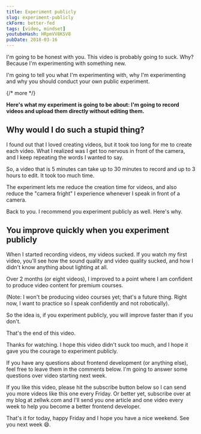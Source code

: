 ```yaml
---
title: Experiment publicly
slug: experiment-publicly
ckForm: better-fed
tags: [video, mindset]
youtubeHash: HRpmVV8KSV8
pubDate: 2018-03-16
---
```


I'm going to be honest with you. This video is probably going to suck. Why? Because I'm experimenting with something new.

I'm going to tell you what I'm experimenting with, why I'm experimenting and why you should conduct your own public experiment.

{/* more */}

<div class='jsCkClone' data-should-not-clone></div>

**Here's what my experiment is going to be about: I'm going to record videos and upload them directly without editing them.**

## Why would I do such a stupid thing?

I found out that I loved creating videos, but it took too long for me to create each video. What I realized was I get too nervous in front of the camera, and I keep repeating the words I wanted to say.

So, a video that is 5 minutes can take up to 30 minutes to record and up to 3 hours to edit. It took too much time.

The experiment lets me reduce the creation time for videos, and also reduce the "camera fright" I experience whenever I speak in front of a camera.

Back to you. I recommend you experiment publicly as well. Here's why.

## You improve quickly when you experiment publicly

When I started recording videos, my videos sucked. If you watch my first video, you'll see how the sound quality and video quality sucked, and how I didn't know anything about lighting at all.

Over 2 months (or eight videos), I improved to a point where I am confident to produce video content for premium courses.

(Note: I won't be producing video courses yet; that's a future thing. Right now, I want to practice so I speak confidently and not robotically).

So the idea is, if you experiment publicly, you will improve faster than if you don't.

That's the end of this video.

Thanks for watching. I hope this video didn't suck too much, and I hope it gave you the courage to experiment publicly.

If you have any questions about frontend development (or anything else), feel free to leave them in the comments below. I'm going to answer some questions over video starting next week.

If you like this video, please hit the subscribe button below so I can send you more videos like this one every Friday. Or better yet, subscribe over at my blog at zellwk.com and I'll send you one article and one video every week to help you become a better frontend developer.

That's it for today, happy Friday and I hope you have a nice weekend. See you next week 😄.
